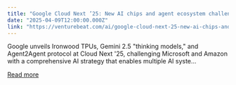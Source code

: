 ```yaml
---
title: "Google Cloud Next ’25: New AI chips and agent ecosystem challenge Microsoft and Amazon"
date: "2025-04-09T12:00:00.000Z"
link: "https://venturebeat.com/ai/google-cloud-next-25-new-ai-chips-and-agent-ecosystem-challenge-microsoft-and-amazon/"
---
```


Google unveils Ironwood TPUs, Gemini 2.5 "thinking models," and Agent2Agent protocol at Cloud Next '25, challenging Microsoft and Amazon with a comprehensive AI strategy that enables multiple AI syste...

[Read more](https://venturebeat.com/ai/google-cloud-next-25-new-ai-chips-and-agent-ecosystem-challenge-microsoft-and-amazon/)
